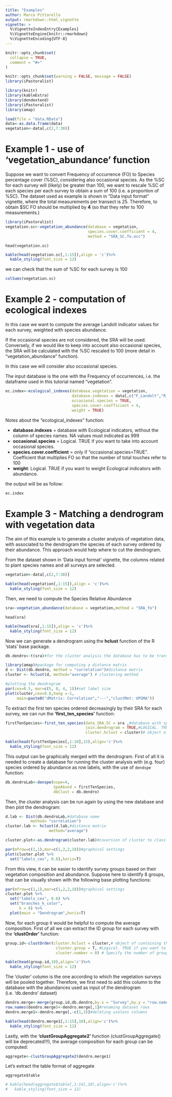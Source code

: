 ```yaml
---
title: "Examples"
author: Marco Pittarello
output: rmarkdown::html_vignette
vignette: >
  %\VignetteIndexEntry{Examples}
  %\VignetteEngine{knitr::rmarkdown}
  %\VignetteEncoding{UTF-8}
---
```


```r
knitr::opts_chunk$set(
  collapse = TRUE,
  comment = "#>"
)
```

```r
knitr::opts_chunk$set(warning = FALSE, message = FALSE)
library(iPastoralist)


```

```r
library(knitr)
library(kableExtra)
library(dendextend)
library(iPastoralist)
library(amap)

load(file = "data.RData")
data<-as.data.frame(data)
vegetation<-data[,c(2,7:30)]


```

# Example 1 - use of 'vegetation_abundance' function

Suppose we want to convert Frequency of occurrence (FO) to Species percentage cover (%SC), considering also occasional species. As the %SC for each survey will (likely) be greater than 100, we want to rescale %SC of each species per each survey to obtain a sum of 100 (i.e. a proportion of %SC). The dataset used as example is shown in "Data input format" vignette, where the total measurements per transect is 25. Therefore, to obtain \$SC FO should be multiplied by **4** (so that they refer to 100 measurements.)

```r
library(iPastoralist)
vegetation.sc<-vegetation_abundance(database = vegetation,
                                    species.cover.coefficient = 4,
                                    method = "SRA_SC.fo.occ")
```

```         
head(vegetation.sc)
```

```r
kable(head(vegetation.sc[,1:15]),align = 'c')%>%
  kable_styling(font_size = 12)
```

we can check that the sum of %SC for each survey is 100

```r
colSums(vegetation.sc)
```

# Example 2 - computation of ecological indexes

In this case we want to compute the average Landolt indicator values for each survey, weighted with species abundance.

If the occasional species are not considered, the SRA will be used. Conversely, if we would like to keep into account also occasional species, the SRA will be calculated with the %SC rescaled to 100 (more detail in "vegetation_abundance" function).

In this case we will consider also occasional species.

The input database is the one with the Frequency of occurrences, i.e. the dataframe used in this tutorial named "vegetation".

```r
ec.index<-ecological_indexes(database.vegetation = vegetation,
                             database.indexes = data[,c("F_Landolt","R_Landolt","N_Landolt")],
                             occasional.species = TRUE,
                             species.cover.coefficient = 4,
                             weight = TRUE)
```

Notes about the "ecological_indexes" function:

-   **database.indexes** = database with Ecological indicators, without the column of species names. NA values must indicated as 999
-   **occasional.species** = Logical. TRUE if you want to take into account occasional species.
-   **species.cover.coefficient** = only if "occasional.species=TRUE". Coefficient that multiplies FO so that the number of total touches refer to 100
-   **weight**: Logical. TRUE if you want to weight Ecological indicators with abundance.

the output will be as follow:

```r
ec.index
```

# Example 3 - Matching a dendrogram with vegetation data

The aim of this example is to generate a cluster analysis of vegetation data, with associated to the dendrogram the species of each survey ordered by their abundance. This approach would help where to cut the dendrogram.

From the dataset shown in 'Data input format' vignette, the columns related to plant species names and all surveys are selected.

```r
vegetation<-data[,c(2,7:30)]

```

```r
kable(head(vegetation[,1:15]),align = 'c')%>%
  kable_styling(font_size = 12)
```

Then, we need to compute the Species Relative Abundance

```r
sra<-vegetation_abundance(database = vegetation,method = "SRA_fo")
```

```         
head(sra)
```

```r
kable(head(sra[,1:15]),align = 'c')%>%
  kable_styling(font_size = 12)
```

Now we can generate a dendrogram using the **hclust** function of the R 'stats' base package.

```r
db.dendro<-t(sra)#for the cluster analysis the database has to be transposed so to have surveys on rows and species on columns

library(amap)#package for computing a distance matrix
d <- Dist(db.dendro, method = "correlation")#distance matrix
cluster <- hclust(d, method="average") # clustering method

#plotting the dendrogram
par(cex=0.5, mar=c(5, 8, 4, 1))#set label size
plot(cluster,cex=0.8,hang =-1,
     main=paste0("dMatrix: Correlation","---","clustMet: UPGMA"))

```

To extract the first ten species ordered decreasingly by their SRA for each survey, we can run the **'first_ten_species'** function:

```r
firstTenSpecies<-first_ten_species(data_SRA_SC = sra ,#database with species abundance. In this example is the 'sra' database 
                                   join.dendrogram = TRUE,#LOGICAL. TRUE if species abundance need to be joined with a dendrogram
                                   cluster.hclust = cluster)# object of containing the output from 'hclust' function of 'stats' package


```

```r
kable(head(firstTenSpecies[,1:10],15),align='c')%>%
  kable_styling(font_size = 12)
```

This output can be graphically merged with the dendrogram. First of all it is needed to create a database for running the cluster analysis with (e.g. four) species ordered by abundance as row labels, with the use of `dendspe` function:

```r
db.dendroLab<-denspe(nspe=4,
                     SpeAbund = firstTenSpecies,
                     dbClust = db.dendro)
```

Then, the cluster analysis can be run again by using the new database and then plot the dendrogram:

```r
d.lab <- Dist(db.dendroLab,#database name
           method= "correlation") 
cluster.lab <- hclust(d.lab,#distance matrix
                   method="average") 

cluster.plot<-as.dendrogram(cluster.lab)#coversion of cluster to class 'dendrogram' of 'dendexted' package (which allows a better customisation of the plot)

par(mfrow=c(1,1),mar=c(1,2,2,18))#graphical settings
plot(cluster.plot %>% 
  set("labels_cex", 0.6),horiz=T)
```

From this view, it can be easier to identify survey groups based on their vegetation composition and abundance. Suppose here to identify 8 groups, that can be visually shown with the following base plotting functions:

```r
par(mfrow=c(1,1),mar=c(1,2,2,18))#graphical settings
cluster.plot %>% 
  set("labels_cex", 0.6) %>% 
  set("branches_k_color", 
      k = 8) %>% 
  plot(main = "Dendrogram",horiz=T)
```

Now, for each group it would be helpful to compute the average composition. First of all we can extract the ID group for each survey with the **'clustOrder'** function:

```r
group.id<-clustOrder(cluster.hclust = cluster,# object of containing the output from 'hclust' function of 'stats' package
                      cluster.group = T, #Logical. TRUE if you want to specify the number of groups of the dendrogram. 
                      cluster.number = 8) # Specify the number of groups. 
```

```r
kable(head(group.id,10),align='c')%>%
  kable_styling(font_size = 12)
```

The 'cluster' column is the one according to which the vegetation surveys will be pooled together. Therefore, we first need to add this column to the database with the abundances used as input of the dendrogram (i.e. 'db.dendro' dataset)

```r
dendro.merge<-merge(group.id,db.dendro,by.x = "Survey",by.y = "row.names")
row.names(dendro.merge)<-dendro.merge[,1]#renaming dataset rows
dendro.merge1<-dendro.merge[,-c(1,3)]#deleting useless columns
```

```r
kable(head(dendro.merge1[,1:15],10),align='c')%>%
  kable_styling(font_size = 12)
```

Lastly, with the **'clustGroupAggregate2'** function (clustGroupAggregate() will be deprecated!!!), the average composition for each group can be computed:

```r
aggregate<-clustGroupAggregate2(dendro.merge1)
```

Let's extract the table format of aggregate
```         
aggregate$table
```

```r
# kable(head(aggregate$table[,1:14],10),align='c')%>%
#   kable_styling(font_size = 12)
```
